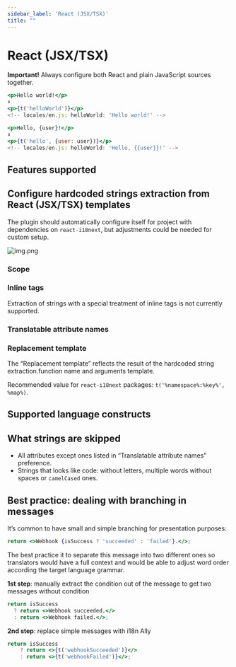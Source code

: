 ```yaml
---
sidebar_label: 'React (JSX/TSX)'
title: ""
---
```




# React (JSX/TSX)
**Important!** Always configure both React and plain JavaScript sources together.

```jsx
<p>Hello world!</p>
⬇
<p>{t('helloWorld')}</p>
<!-- locales/en.js: helloWorld: 'Hello world!' -->

<p>Hello, {user}!</p>
⬇
<p>{t('hello', {user: user})}</p>
<!-- locales/en.js: helloWorld: 'Hello, {{user}}!' -->
```

## Features supported
<SupportedFeatures/>

## Configure hardcoded strings extraction from React (JSX/TSX) templates
The plugin should automatically configure itself for project with dependencies on `react-i18next`, but adjustments could be needed for custom setup.

![img.png](assets/jsx.png)

### Scope
<Scope fileName=".js/.jsx/.tsx"/>

### Inline tags
Extraction of strings with a special treatment of inline tags is not currently supported.

### Translatable attribute names
<TranslatableAttribute/>

### Replacement template
The “Replacement template” reflects the result of the hardcoded string extraction.function name and arguments template.

Recommended value for `react-i18next` packages: `t('%namespace%:%key%', %map%)`.

<ReplacementTemplate mapTemplate="t('namespace:key', {foo: fooVariable, bar: barVariable})"
                     listTemplate="t('namespace:key', [fooVariable, barVariable])"
                     argsTemplate="t('namespace.key', fooVariable, barVariable)"/>

## Supported language constructs
<SupportedConstructs/>

## What strings are skipped
 - All attributes except ones listed in “Translatable attribute names” preference.
 - Strings that looks like code: without letters, multiple words without spaces or `camelCased` ones.

## Best practice: dealing with branching in messages
It’s common to have small and simple branching for presentation purposes:
```jsx
return <>Webhook {isSuccess ? 'succeeded' : 'failed'}.</>;
```
The best practice it to separate this message into two different ones so translators would have a full context and would be able to adjust word order according the target language grammar.

**1st step**: manually extract the condition out of the message to get two messages without condition
```jsx
return isSuccess
  ? return <>Webhook succeeded.</>
  : return <>Webhook failed.</>;
```

**2nd step**: replace simple messages with i18n Ally
```jsx
return isSuccess
    ? return <>{t('webhookSucceeded')}</>
    : return <>{t('webhookFailed')}</>;
```